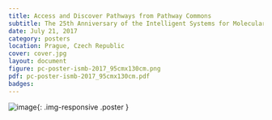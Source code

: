 ```yaml
---
title: Access and Discover Pathways from Pathway Commons
subtitle: The 25th Anniversary of the Intelligent Systems for Molecular Biology (ISMB) conference
date: July 21, 2017
category: posters
location: Prague, Czech Republic
cover: cover.jpg
layout: document
figure: pc-poster-ismb-2017_95cmx130cm.png
pdf: pc-poster-ismb-2017_95cmx130cm.pdf
badges:
---
```


  ![image]({{ site.baseurl }}/{{ site.media_root }}{{ page.id }}/{{ page.figure }}){: .img-responsive .poster }
